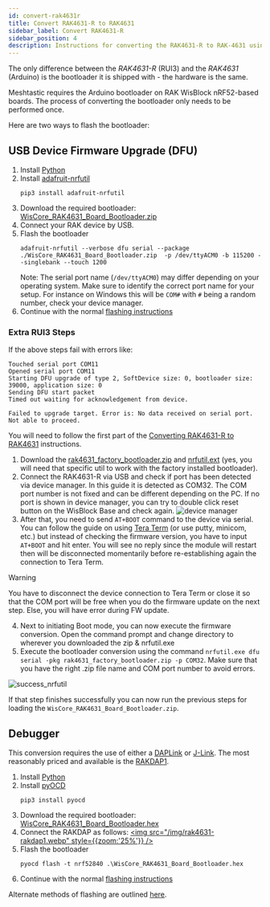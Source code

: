 ```yaml
---
id: convert-rak4631r
title: Convert RAK4631-R to RAK4631
sidebar_label: Convert RAK4631-R
sidebar_position: 4
description: Instructions for converting the RAK4631-R to RAK-4631 using Python and adafruit-nrfutil.
---
```


The only difference between the _RAK4631-R_ (RUI3) and the _RAK4631_ (Arduino) is the bootloader it is shipped with - the hardware is the same.

Meshtastic requires the Arduino bootloader on RAK WisBlock nRF52-based boards. The process of converting the bootloader only needs to be performed once.

Here are two ways to flash the bootloader:

## USB Device Firmware Upgrade (DFU)

1. Install [Python](https://www.python.org/downloads/)
2. Install [adafruit-nrfutil](https://github.com/adafruit/Adafruit_nRF52_nrfutil)
   ```shell
   pip3 install adafruit-nrfutil
   ```
3. Download the required bootloader: [WisCore_RAK4631_Board_Bootloader.zip](https://github.com/RAKWireless/WisBlock/releases/download/0.4.2/WisCore_RAK4631_Board_Bootloader.zip)
4. Connect your RAK device by USB.
5. Flash the bootloader
   ```shell
   adafruit-nrfutil --verbose dfu serial --package ./WisCore_RAK4631_Board_Bootloader.zip  -p /dev/ttyACM0 -b 115200 --singlebank --touch 1200
   ```
   Note: The serial port name (`/dev/ttyACM0`) may differ depending on your operating system. Make sure to identify the correct port name for your setup. For instance on Windows this will be `COM#` with `#` being a random number, check your device manager.
6. Continue with the normal [flashing instructions](/docs/getting-started/flashing-firmware/nrf52/drag-n-drop)

### Extra RUI3 Steps
If the above steps fail with errors like:

```
Touched serial port COM11
Opened serial port COM11
Starting DFU upgrade of type 2, SoftDevice size: 0, bootloader size: 39000, application size: 0
Sending DFU start packet
Timed out waiting for acknowledgement from device.

Failed to upgrade target. Error is: No data received on serial port. Not able to proceed.
```

You will need to follow the first part of the [Converting RAK4631-R to RAK4631](https://docs.rakwireless.com/product-categories/wisblock/rak4631-r/dfu/#converting-rak4631-r-to-rak4631) instructions.

1. Download the [rak4631_factory_bootloader.zip](https://downloads.rakwireless.com/RUI/RUI3/Bootloader%20Upgrade/rak4631_factory_bootloader.zip) and [nrfutil.ext](https://github.com/NordicSemiconductor/pc-nrfutil/releases/download/v6.1.7/nrfutil.exe) (yes, you will need that specific util to work with the factory installed bootloader).
2. Connect the RAK4631-R via USB and check if port has been detected via device manager. In this guide it is detected as COM32. The COM port number is not fixed and can be different depending on the PC. If no port is shown in device manager, you can try to double click reset button on the WisBlock Base and check again.
![device manager](https://images.docs.rakwireless.com/wisblock/rak4631-r/dfu/2_device_manager_port_update.png)
3. After that, you need to send `AT+BOOT` command to the device via serial. You can follow the guide on using [Tera Term](https://docs.rakwireless.com/product-categories/wisblock/rak4631-r/dfu/#how-to-check-firmware-version-using-tera-term) (or use putty, minicom, etc.) but instead of checking the firmware version, you have to input `AT+BOOT` and hit enter. You will see no reply since the module will restart then will be disconnected momentarily before re-establishing again the connection to Tera Term.

> [!WARNING]
> You have to disconnect the device connection to Tera Term or close it so that the COM port will be free when you do the firmware update on the next step. Else, you will have error during FW update.

4. Next to initiating Boot mode, you can now execute the firmware conversion. Open the command prompt and change directory to wherever you downloaded the zip & nrfutil.exe
5. Execute the bootloader conversion using the command `nrfutil.exe dfu serial -pkg rak4631_factory_bootloader.zip -p COM32`. Make sure that you have the right .zip file name and COM port number to avoid errors.

![success_nrfutil](https://images.docs.rakwireless.com/wisblock/rak4631-r/dfu/13_success_nrfutil.png)

If that step finishes successfully you can now run the previous steps for loading the `WisCore_RAK4631_Board_Bootloader.zip`.

## Debugger

This conversion requires the use of either a [DAPLink](https://daplink.io/) or [J-Link](https://www.segger.com/products/debug-probes/j-link/). The most reasonably priced and available is the [RAKDAP1](https://store.rakwireless.com/products/daplink-tool).

1. Install [Python](https://www.python.org/downloads/)
2. Install [pyOCD](https://pyocd.io/)
   ```shell
   pip3 install pyocd
   ```
3. Download the required bootloader: [WisCore_RAK4631_Board_Bootloader.hex](https://github.com/RAKWireless/WisBlock/releases/download/0.4.2/WisCore_RAK4631_Board_Bootloader.hex)
4. Connect the RAKDAP as follows:
   [<img src="/img/rak4631-rakdap1.webp" style={{zoom:'25%'}} />](/img/rak4631-rakdap1.webp)
5. Flash the bootloader
   ```shell
   pyocd flash -t nrf52840 .\WisCore_RAK4631_Board_Bootloader.hex
   ```
6. Continue with the normal [flashing instructions](/docs/getting-started/flashing-firmware/nrf52/drag-n-drop)

Alternate methods of flashing are outlined [here](https://github.com/RAKWireless/WisBlock/tree/master/bootloader/RAK4630).
